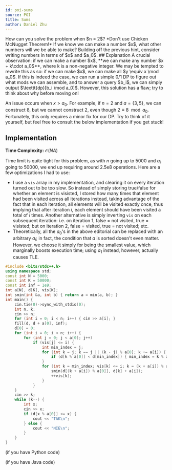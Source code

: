 ```yaml
---
id: poi-sums
source: POI
title: Sums
author: Daniel Zhu
---
```


<Spoiler title="Hint 1">
How can you solve the problem when $n = 2$? *Don't use Chicken McNugget Theorem!*
</Spoiler>
<Spoiler title="Hint 2">
If we know we can make a number $x$, what other numbers will we be able to make?
</Spoiler>
<Spoiler title="Hint 3">
Building off the previous hint, consider writing numbers in terms of $x$ and $a_0$.
</Spoiler>
## Explanation
A crucial observation: if we can make a number $x$, **we can make any number $x + k\cdot a_0$**, where k is a non-negative integer. We may be tempted to rewrite this as so: if we can make $x$, we can make all $y \equiv x \mod a_0$. If this is indeed the case, we can run a simple 0/1 DP to figure out what mods we can assemble, and to answer a query $b_i$, we can simply output $\texttt{dp}[b_i \mod a_0]$. However, this solution has a flaw; try to think about why before moving on!

An issue occurs when $x > a_0$. For example, if $n = 2$ and $a = \{3, 5\}$, we
can construct 8, but we cannot construct 2, even though $2 \equiv 8 \mod a_0$.
Fortunately, this only requires a minor fix for our DP. Try to think of it
yourself, but feel free to consult the below implementation if you get stuck!

## Implementation

**Time Complexity:** $\mathcal{O}(NA)$

Time limit is quite tight for this problem, as with $n$ going up to $5000$ and
$a_i$ going to $50000$, we end up requiring around $2.5\text{e}8$ operations.
Here are a few optimizations I had to use:

- I use a $\texttt{vis}$ array in my implementation, and clearing it on every
  iteration turned out to be too slow. So instead of simply storing true/false
  for whether an element is visisted, I stored how many times that element had
  been visited across all iterations instead, taking advantage of the fact that
  in each iteration, all elements will be visited exactly once, thus implying
  that after iteration $i$, each element should have been visited a total of $i$
  times. Another alternative is simply inverting $\texttt{vis}$ on each
  subsequent iteration: i.e. on iteration 1, false = not visited, true =
  visisted; but on iteration 2, false = visited, true = not visited; etc.
- Theoretically, all the $a_0$'s in the above editorial can be replaced with an
  arbitrary $a_i$; in fact, the condition that $a$ is sorted doesn't even
  matter. However, we choose it simply for being the smallest value, which
  marginally boosts execution time; using $a_1$ instead, however, actually
  causes TLE.

<LanguageSection>

<CPPSection>

```cpp
#include <bits/stdc++.h>
using namespace std;
const int N = 5000;
const int K = 50000;
const int inf = 1e9;
int a[N], d[K], vis[K];
int smin(int &a, int b) { return a = min(a, b); }
int main() {
	cin.tie(0)->sync_with_stdio(0);
	int n, k;
	cin >> n;
	for (int i = 0; i < n; i++) { cin >> a[i]; }
	fill(d, d + a[0], inf);
	d[0] = 0;
	for (int i = 0; i < n; i++) {
		for (int j = 0; j < a[0]; j++)
			if (vis[j] <= i) {
				int min_index = j;
				for (int k = j; k == j || (k - j) % a[0]; k += a[i]) {
					if (d[k % a[0]] < d[min_index]) { min_index = k % a[0]; }
				}
				for (int k = min_index; vis[k] <= i; k = (k + a[i]) % a[0]) {
					smin(d[(k + a[i]) % a[0]], d[k] + a[i]);
					++vis[k];
				}
			}
	}
	cin >> k;
	while (k--) {
		int x;
		cin >> x;
		if (d[x % a[0]] <= x) {
			cout << "TAK\n";
		} else {
			cout << "NIE\n";
		}
	}
}
```

</CPPSection>

<PySection>

(if you have Python code)

</PySection>

<JavaSection>

(if you have Java code)

</JavaSection>

</LanguageSection>
